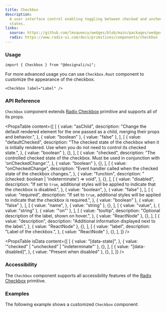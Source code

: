 ```yaml
---
title: Checkbox
description:
  A user interface control enabling toggling between checked and unchecked
  states.
links:
  source: https://github.com/lmsqueezy/wedges/blob/main/packages/wedges/src/components/Checkbox/Checkbox.tsx
  radix: https://www.radix-ui.com/docs/primitives/components/checkbox
---
```


<PreviewComponent name="checkbox/preview" />

### Usage

```tsx
import { Checkbox } from "@designali/ui";
```

For more advanced usage you can use `Checkbox.Root` component to customize the
appearance of the checkbox.

```tsx showLineNumbers
<Checkbox label="Label" />
```

### API Reference

`Checkbox` component extends
<a href="https://www.radix-ui.com/docs/primitives/components/checkbox" target="_blank" rel='nofollow noreferrer'>Radix
Checkbox</a> primitive and supports all of its props.

<PropsTable
  content={[
    [
      {
        value: "asChild",
        description:
          "Change the default rendered element for the one passed as a child, merging their props and behavior.",
      },
      { value: "boolean" },
      { value: "false" },
    ],
    [
      {
        value: "defaultChecked",
        description:
          "The checked state of the checkbox when it is initially rendered. Use when you do not need to control its checked state.",
      },
      { value: "boolean" },
      {},
    ],
    [
      {
        value: "checked",
        description:
          "The controlled checked state of the checkbox. Must be used in conjunction with 'onCheckedChange'.",
      },
      { value: "boolean" },
      {},
    ],
    [
      {
        value: "onCheckedChange",
        description:
          "Event handler called when the checked state of the checkbox changes.",
      },
      {
        value: "function",
        description: "(checked: boolean | 'indeterminate') => void",
      },
      {},
    ],
    [
      {
        value: "disabled",
        description:
          "If set to `true`, additional styles will be applied to indicate that the checkbox is disabled.",
      },
      {
        value: "boolean",
      },
      { value: "false" },
    ],
    [
      {
        value: "required",
        description:
          "If set to `true`, additional styles will be applied to indicate that the checkbox is required.",
      },
      { value: "boolean" },
      { value: "false" },
    ],
    [
      {
        value: "name",
      },
      { value: "string" },
      {},
    ],
    [
      {
        value: "value",
      },
      { value: "string" },
      { value: '"on"' },
    ],
    [
      {
        value: "tooltip",
        description: "Optional description of the label, shown on hover.",
      },
      { value: "ReactNode" },
      {},
    ],
    [
      {
        value: "description",
        description: "Additional information displayed next to the label.",
      },
      { value: "ReactNode" },
      {},
    ],
    [
      {
        value: "label",
        description: "Label of the checkbox.",
      },
      { value: "ReactNode" },
      {},
    ],
  ]}
/>

<PropsTable
  isData
  content={[
    [
      {
        value: "[data-state]",
      },
      { value: '"checked" | "unchecked" | "indeterminate"' },
      {},
    ],
    [
      {
        value: "[data-disabled]",
      },
      { value: "Present when disabled" },
      {},
    ],
  ]}
/>

### Accessibility

The `Checkbox` component supports all accessibility features of the
<a href="https://www.radix-ui.com/primitives/docs/components/checkbox#accessibility" target="_blank" rel='nofollow noreferrer'>Radix
Checkbox</a> primitive.

### Examples

<PreviewComponent name="checkbox/example-1" />

The following example shows a customized `Checkbox` component:

<PreviewComponent name="checkbox/example-2" />
